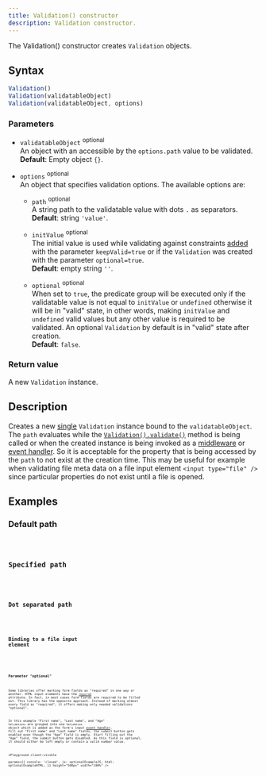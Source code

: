 ```yaml
---
title: Validation() constructor
description: Validation constructor.
---
```



The Validation() constructor creates `Validation` objects.

## Syntax

```js
Validation()
Validation(validatableObject)
Validation(validatableObject, options)
```

### Parameters

- `validatableObject` <sup>optional</sup>
<br/> An object with an accessible by the `options.path` value to be validated.
<br/> **Default**: Empty object `{}`.

- `options` <sup>optional</sup>
<br/> An object that specifies validation options. The available options are:

    - `path` <sup>optional</sup>
    <br/> A string path to the validatable value with dots `.` as separators.
    <br/> **Default**: string `'value'`.

    - `initValue` <sup>optional</sup>
    <br/> The initial value is used while validating against constraints [added](/api/validation/instance-methods/constraint#parameters) with the parameter `keepValid=true` or if the `Validation` was created with the parameter `optional=true`.
    <br/> **Default**: empty string `''`.
    
    - `optional` <sup>optional</sup>
    <br/> When set to `true`, the predicate group will be executed only if the validatable value is not equal to `initValue` or `undefined` otherwise it will be in "valid" state, in other words, making `initValue` and `undefined` valid values but any other value is required to be validated. An optional `Validation` by default is in "valid" state after creation.
    <br/> **Default**: `false`.
    

### Return value

A new `Validation` instance. 

## Description

Creates a new [single](/concept/single-validation) `Validation` instance bound to the `validatableObject`. The `path` evaluates while the [`Validation().validate()`](/api/validation/instance-methods/validate) method is being called or when the created instance is being invoked as a [middleware](/api/validation/callable-object/middleware) or [event handler](/api/validation/callable-object/event-handler). So it is acceptable for the property that is being accessed by the `path` to not exist at the creation time. This may be useful for example when validating file meta data on a file input element `<input type="file" />` since particular properties do not exist until a file is opened.

## Examples

### Default path

<Code code={defaultPathExample} lang='js' />

### Specified path

<Code code={specifiedPathExample} lang='js' />

### Dot separated path

<Code code={dotSeparatedPathExample} lang='js' />

### Binding to a file input element

<Code code={bindFileInputHtmlExample} lang='html' />
<Code code={bindFileInputJsExample} lang='js' />

### Parameter "optional"

Some libraries offer marking form fields as "required" in one way or another. HTML input elements have the [`required`](https://developer.mozilla.org/en-US/docs/Web/HTML/Attributes/required) attribute. In fact, in most cases form fields are required to be filled out. This library has the opposite approach. Instead of marking almost every field as "required", it offers making only needed validations "optional". 

In this example "First name", "Last name", and "Age" `Validations` are grouped into one `Validation` object which is added as the form's input [event handler](/api/validation/callable-object/event-handler). Fill out "First name" and "Last name" fields, the submit button gets enabled even though the "Age" field is empty. Start filling out the "Age" field, the submit button gets disabled. As this field is optional, it should either be left empty or contain a valid number value. 

<Playground client:visible  
    params={{
        console: 'closed',
        js: optionalExampleJS,
        html: optionalExampleHTML,
    }}
    height="500px"
    width="100%"
/>